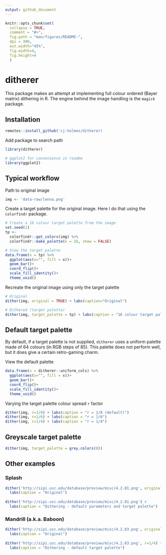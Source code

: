 ```yaml
---
output: github_document
---
```


<!-- README.md is generated from README.Rmd. Please edit that file -->

```r
knitr::opts_chunk$set(
  collapse = TRUE,
  comment = "#>",
  fig.path = "man/figures/README-",
  dpi = 300,
  out.width="45%", 
  fig.width=4, 
  fig.height=4
  )
```

# ditherer

This package makes an attempt at implementing full colour ordered (Bayer matrix) dithering in R. The engine behind the image handling is the `magick` package.

## Installation
```r
remotes::install_github('cj-holmes/ditherer)
```

Add package to search path
```r
library(ditherer)

# ggplot2 for convenience in readme
library(ggplot2)
```

## Typical workflow
Path to original image
```r
img <- 'data-raw/lenna.png'
```

Create a target palette for the original image. Here I do that using the `colorfindr` package.
```r
# Create a 16 colour target palette from the image
set.seed(1)
tp <-
  colorfindr::get_colors(img) %>% 
  colorfindr::make_palette(n = 16, show = FALSE)

# View the target palette
data.frame(x = tp) %>%
  ggplot(aes(x="", fill = x))+
  geom_bar()+
  coord_flip()+
  scale_fill_identity()+
  theme_void()
```

Recreate the original image using only the target palette
```r
# Original
dither(img, original = TRUE) + labs(caption="Original")

# Dithered (target palette)
dither(img, target_palette = tp) + labs(caption = "16 colour target palette")
```

## Default target palette
By default, if a target palette is not supplied, `ditherer` uses a uniform palette made of 64 colours (in RGB steps of 85). This palette does not perform well, but it does give a certain retro-gaming charm.

View the default palette
```r
data.frame(x = ditherer::uniform_cols) %>% 
  ggplot(aes(x="", fill = x))+
  geom_bar()+
  coord_flip()+
  scale_fill_identity()+
  theme_void()
```

Varying the target palette colour spread `r` factor
```r
dither(img, r=1/8) + labs(caption = "r = 1/8 (default)")
dither(img, r=1/6) + labs(caption = "r = 1/6")
dither(img, r=1/4) + labs(caption = "r = 1/4")
```

## Greyscale target palette
```r
dither(img, target_palette = grey.colors(8))
```

## Other examples
### Splash
```r
dither('http://sipi.usc.edu/database/preview/misc/4.2.01.png', original = TRUE) +
  labs(caption = "Original")
  
dither('http://sipi.usc.edu/database/preview/misc/4.2.01.png') +
  labs(caption = "Dithering - default parameters and target palette")
```

### Mandrill (a.k.a. Baboon)
```r
dither('http://sipi.usc.edu/database/preview/misc/4.2.03.png', original = TRUE) +
  labs(caption = "Original")
  
dither('http://sipi.usc.edu/database/preview/misc/4.2.03.png', r=1/4) +
  labs(caption = "Dithering - default target palette")
```
